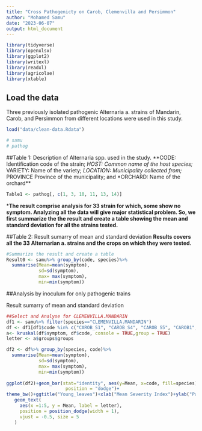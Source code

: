 ```yaml
---
title: "Cross Pathogenicty on Carob, Clemenvilla and Persimmon"
author: "Mohamed Samu"
date: "2023-06-07"
output: html_document 
---
```


```r
library(tidyverse)
library(openxlsx)
library(ggplot2)
library(writexl)
library(readxl)
library(agricolae)
library(xtable)
```

## Load the data
Three previously isolated pathogenic Alternaria a. strains of Mandarin, Carob, and Persimmon from different locations were used in this study.

```r
load("data/clean-data.Rdata")

# samu
# pathog

```

##Table 1: Description of Alternaria spp. used in the study. 
**CODE:	Identification code of the strain; *HOST:	Common name of the host species; *VARIETY:	Name of the variety; *LOCATION:	Municipality collected from; *PROVINCE	Province of the municipality; and *ORCHARD:	Name of the orchard**

```r
Table1 <- pathog[, c(1, 3, 10, 11, 13, 14)]

```

***The result comprise analysis for 33 strain for which, some show no symptom. Analyzing all the data will give major statistical problem. So, we first summarize the the result and create a table showing the mean and standard deviation for all the strains tested.** 

##Table 2: Result sumarry of mean and standard deviation
**Results covers all the 33 Alternarian a. strains and the crops on which they were tested.**  
```r
#Summarize the result and create a table 
Result0 <- samu%>% group_by(code, species)%>%
  summarise(Mean=mean(symptom),
            sd=sd(symptom),
            max= max(symptom), 
            min=min(symptom))    
```

##Analysis by inoculum for only pathogenic trains 

Result sumarry of mean and standard deviation

```r
##Select and Analyse for CLEMENVILLA.MANDARIN
df1 <- samu%>% filter(species=="CLEMENVILLA.MANDARIN")
df <- df1[df1$code %in% c("CAROB_S1", "CAROB_S4", "CAROB_S5", "CAROB1", "CONTROL"), ]
a<- kruskal(df$symptom, df$code, console = TRUE,group = TRUE)
letter <- a$groups$groups

df2 <- df%>% group_by(species, code)%>%
  summarise(Mean=mean(symptom),
            sd=sd(symptom),
            max= max(symptom), 
            min=min(symptom))      
 
ggplot(df2)+geom_bar(stat="identity", aes(y=Mean, x=code, fill=species), width=0.5, 
                      position = "dodge")+
theme_bw()+ggtitle("Young_leaves")+xlab("Mean Severity Index")+ylab("Pathogen Strains")+
   geom_text(
     aes(x =1:5, y = Mean, label = letter),
     position = position_dodge(width = 1),
     vjust = -0.5, size = 5
   )

```

